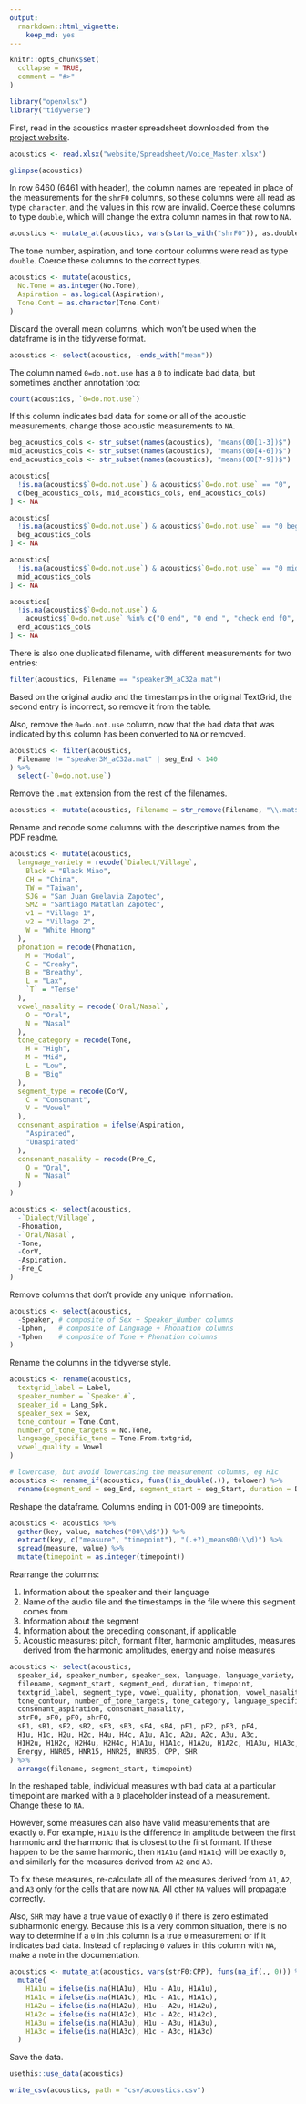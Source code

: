```yaml
---
output: 
  rmarkdown::html_vignette:
    keep_md: yes
---
```


```r
knitr::opts_chunk$set(
  collapse = TRUE,
  comment = "#>"
)
```

```r
library("openxlsx")
library("tidyverse")
```

First, read in the acoustics master spreadsheet downloaded from the
[project website](http://www.phonetics.ucla.edu/voiceproject/voice.html).

```r
acoustics <- read.xlsx("website/Spreadsheet/Voice_Master.xlsx")

glimpse(acoustics)
```

In row 6460 (6461 with header), the column names are repeated in place of the
measurements for the `shrF0` columns, so these columns were all read as type
`character`, and the values in this row are invalid. Coerce these columns to
type `double`, which will change the extra column names in that row to `NA`.

```r
acoustics <- mutate_at(acoustics, vars(starts_with("shrF0")), as.double)
```

The tone number, aspiration, and tone contour columns were read as type
`double`. Coerce these columns to the correct types.

```r
acoustics <- mutate(acoustics,
  No.Tone = as.integer(No.Tone),
  Aspiration = as.logical(Aspiration),
  Tone.Cont = as.character(Tone.Cont)
)
```

Discard the overall mean columns, which won't be used when the dataframe is in
the tidyverse format.

```r
acoustics <- select(acoustics, -ends_with("mean"))
```

The column named `0=do.not.use` has a `0` to indicate bad data, but sometimes
another annotation too:

```r
count(acoustics, `0=do.not.use`)
```

If this column indicates bad data for some or all of the acoustic measurements,
change those acoustic measurements to `NA`.

```r
beg_acoustics_cols <- str_subset(names(acoustics), "means(00[1-3])$")
mid_acoustics_cols <- str_subset(names(acoustics), "means(00[4-6])$")
end_acoustics_cols <- str_subset(names(acoustics), "means(00[7-9])$")
```

```r
acoustics[
  !is.na(acoustics$`0=do.not.use`) & acoustics$`0=do.not.use` == "0",
  c(beg_acoustics_cols, mid_acoustics_cols, end_acoustics_cols)
] <- NA

acoustics[
  !is.na(acoustics$`0=do.not.use`) & acoustics$`0=do.not.use` == "0 beg",
  beg_acoustics_cols
] <- NA

acoustics[
  !is.na(acoustics$`0=do.not.use`) & acoustics$`0=do.not.use` == "0 mid",
  mid_acoustics_cols
] <- NA

acoustics[
  !is.na(acoustics$`0=do.not.use`) &
    acoustics$`0=do.not.use` %in% c("0 end", "0 end ", "check end f0", "check f0 end"),
  end_acoustics_cols
] <- NA
```

There is also one duplicated filename, with different measurements for two
entries:

```r
filter(acoustics, Filename == "speaker3M_aC32a.mat")
```

Based on the original audio and the timestamps in the original TextGrid, the
second entry is incorrect, so remove it from the table.

Also, remove the `0=do.not.use` column, now that the bad data that was indicated
by this column has been converted to `NA` or removed.

```r
acoustics <- filter(acoustics,
  Filename != "speaker3M_aC32a.mat" | seg_End < 140
) %>%
  select(-`0=do.not.use`)
```

Remove the `.mat` extension from the rest of the filenames.

```r
acoustics <- mutate(acoustics, Filename = str_remove(Filename, "\\.mat$"))
```

Rename and recode some columns with the descriptive names from the PDF readme.

```r
acoustics <- mutate(acoustics,
  language_variety = recode(`Dialect/Village`,
    Black = "Black Miao",
    CH = "China",
    TW = "Taiwan",
    SJG = "San Juan Guelavia Zapotec",
    SMZ = "Santiago Matatlan Zapotec",
    v1 = "Village 1",
    v2 = "Village 2",
    W = "White Hmong"
  ),
  phonation = recode(Phonation,
    M = "Modal",
    C = "Creaky",
    B = "Breathy",
    L = "Lax",
    `T` = "Tense"
  ),
  vowel_nasality = recode(`Oral/Nasal`,
    O = "Oral",
    N = "Nasal"
  ),
  tone_category = recode(Tone,
    H = "High",
    M = "Mid",
    L = "Low",
    B = "Big"
  ),
  segment_type = recode(CorV,
    C = "Consonant",
    V = "Vowel"
  ),
  consonant_aspiration = ifelse(Aspiration,
    "Aspirated",
    "Unaspirated"
  ),
  consonant_nasality = recode(Pre_C,
    O = "Oral",
    N = "Nasal"
  )
)

acoustics <- select(acoustics,
  -`Dialect/Village`,
  -Phonation,
  -`Oral/Nasal`,
  -Tone,
  -CorV,
  -Aspiration,
  -Pre_C
)
```

Remove columns that don't provide any unique information.

```r
acoustics <- select(acoustics,
  -Speaker, # composite of Sex + Speaker_Number columns
  -Lphon,   # composite of Language + Phonation columns
  -Tphon    # composite of Tone + Phonation columns
)
```

Rename the columns in the tidyverse style.

```r
acoustics <- rename(acoustics,
  textgrid_label = Label,
  speaker_number = `Speaker.#`,
  speaker_id = Lang_Spk,
  speaker_sex = Sex,
  tone_contour = Tone.Cont,
  number_of_tone_targets = No.Tone,
  language_specific_tone = Tone.From.txtgrid,
  vowel_quality = Vowel
)

# lowercase, but avoid lowercasing the measurement columns, eg H1c
acoustics <- rename_if(acoustics, funs(!is_double(.)), tolower) %>%
  rename(segment_end = seg_End, segment_start = seg_Start, duration = Duration)
```

Reshape the dataframe. Columns ending in 001-009 are timepoints.

```r
acoustics <- acoustics %>%
  gather(key, value, matches("00\\d$")) %>%
  extract(key, c("measure", "timepoint"), "(.+?)_means00(\\d)") %>%
  spread(measure, value) %>%
  mutate(timepoint = as.integer(timepoint))
```

Rearrange the columns:

1. Information about the speaker and their language
2. Name of the audio file and the timestamps in the file where this segment
comes from
3. Information about the segment
4. Information about the preceding consonant, if applicable
5. Acoustic measures: pitch, formant filter, harmonic amplitudes, measures
derived from the harmonic amplitudes, energy and noise measures

```r
acoustics <- select(acoustics,
  speaker_id, speaker_number, speaker_sex, language, language_variety,
  filename, segment_start, segment_end, duration, timepoint,
  textgrid_label, segment_type, vowel_quality, phonation, vowel_nasality,
  tone_contour, number_of_tone_targets, tone_category, language_specific_tone,
  consonant_aspiration, consonant_nasality,
  strF0, sF0, pF0, shrF0,
  sF1, sB1, sF2, sB2, sF3, sB3, sF4, sB4, pF1, pF2, pF3, pF4,
  H1u, H1c, H2u, H2c, H4u, H4c, A1u, A1c, A2u, A2c, A3u, A3c,
  H1H2u, H1H2c, H2H4u, H2H4c, H1A1u, H1A1c, H1A2u, H1A2c, H1A3u, H1A3c,
  Energy, HNR05, HNR15, HNR25, HNR35, CPP, SHR
) %>%
  arrange(filename, segment_start, timepoint)
```

In the reshaped table, individual measures with bad data at a particular
timepoint are marked with a `0` placeholder instead of a measurement. Change
these to `NA`.

However, some measures can also have valid measurements that are exactly `0`.
For example, `H1A1u` is the difference in amplitude between the first harmonic
and the harmonic that is closest to the first formant. If these happen to be the
same harmonic, then `H1A1u` (and `H1A1c`) will be exactly `0`, and similarly for
the measures derived from `A2` and `A3`.

To fix these measures, re-calculate all of the measures derived from `A1`, `A2`,
and `A3` only for the cells that are now `NA`. All other `NA` values will
propagate correctly.

Also, `SHR` may have a true value of exactly `0` if there is zero estimated
subharmonic energy. Because this is a very common situation, there is no way to
determine if a `0` in this column is a true `0` measurement or if it indicates
bad data. Instead of replacing `0` values in this column with `NA`, make a note
in the documentation.

```r
acoustics <- mutate_at(acoustics, vars(strF0:CPP), funs(na_if(., 0))) %>%
  mutate(
    H1A1u = ifelse(is.na(H1A1u), H1u - A1u, H1A1u),
    H1A1c = ifelse(is.na(H1A1c), H1c - A1c, H1A1c),
    H1A2u = ifelse(is.na(H1A2u), H1u - A2u, H1A2u),
    H1A2c = ifelse(is.na(H1A2c), H1c - A2c, H1A2c),
    H1A3u = ifelse(is.na(H1A3u), H1u - A3u, H1A3u),
    H1A3c = ifelse(is.na(H1A3c), H1c - A3c, H1A3c)
  )
```

Save the data.

```r
usethis::use_data(acoustics)

write_csv(acoustics, path = "csv/acoustics.csv")
```

